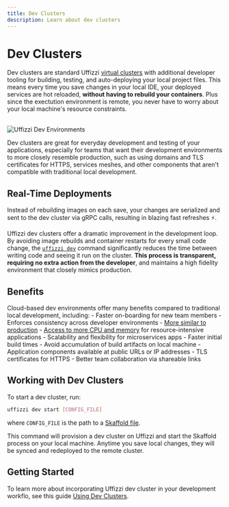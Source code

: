 ```yaml
---
title: Dev Clusters
description: Learn about dev clusters
---
```



# Dev Clusters

Dev clusters are standard Uffizzi [virtual clusters](virtual-clusters) with additional developer tooling for building, testing, and auto-deploying 
your local project files. This means every time you save changes in your local IDE, your deployed services are hot reloaded, **without having to 
rebuild your containers**. Plus since the exectution environment is remote, you never have to worry about your local machine's resource constraints.

<br />
<Image
    src="/../public/images/dev-environment.png"
    width={640}
    height={433}
    alt="Uffizzi Dev Environments"
    className="border rounded-lg overflow-hidden mt-6"
/>
<br />

Dev clusters are great for everyday development and testing of your applications, especially for teams that want their development 
environments to more closely resemble production, such as using domains and TLS certificates for HTTPS, services meshes, and other components that aren't compatible with traditional 
local development.

## Real-Time Deployments

<Callout>
    Instead of rebuilding images on each save, your changes are serialized and sent to the dev cluster via gRPC calls, resulting in blazing fast refreshes ⚡️. 
</Callout>


Uffizzi dev clusters offer a dramatic improvement in the development loop. By avoiding image rebuilds 
and container restarts for every small code change, the [`uffizzi dev`](/cli/commands/dev) command significantly reduces the time between writing code and seeing 
it run on the cluster. **This process is transparent, requiring no extra action from the developer**, and maintains a high fidelity 
environment that closely mimics production.

## Benefits

Cloud-based dev environments offer many benefits compared to traditional local development, including: 
    - Faster on-boarding for new team members
    - Enforces consistency across developer environments
    - [More similar to production](production-like)
    - [Access to more CPU and memory](resource-quotas) for resource-intensive applications
    - Scalability and flexibility for microservices apps
    - Faster initial build times
    - Avoid accumulation of build artifacts on local machine
    - Application components available at public URLs or IP addresses
    - TLS certificates for HTTPS
    - Better team collaboration via shareable links 

## Working with Dev Clusters

To start a dev cluster, run:  

```bash
uffizzi dev start [CONFIG_FILE]
```

where `CONFIG_FILE` is the path to a [Skaffold file](/dev-environments/skaffold).

This command will provision a dev cluster on Uffizzi and start the Skaffold process on your local machine.
Anytime you save local changes, they will be synced and redeployed to the remote cluster.  

## Getting Started  

To learn more about incorporating Uffizzi dev cluster in your development workflo, see this 
guide [Using Dev Clusters](/dev-environments/dev-clusters).